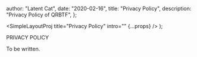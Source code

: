 
  author: "Latent Cat",
  date: "2020-02-16",
  title: "Privacy Policy",
  description: "Privacy Policy of QRBTF",
};


  <SimpleLayoutProj title="Privacy Policy" intro="" {...props} />
);

PRIVACY POLICY

To be written.
